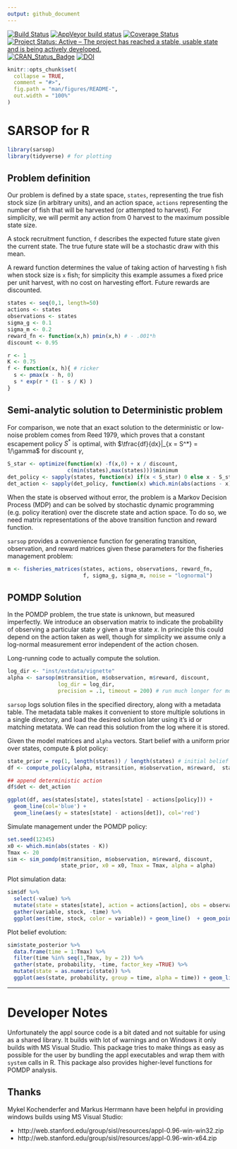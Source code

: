 ```yaml
---
output: github_document
---
```



[![Build Status](https://travis-ci.org/boettiger-lab/sarsop.svg?branch=master)](https://travis-ci.org/boettiger-lab/sarsop) 
[![AppVeyor build status](https://ci.appveyor.com/api/projects/status/github/boettiger-lab/sarsop?branch=master&svg=true)](https://ci.appveyor.com/project/cboettig/sarsop)
[![Coverage Status](https://img.shields.io/codecov/c/github/boettiger-lab/sarsop/master.svg)](https://codecov.io/github/boettiger-lab/sarsop?branch=master)
[![Project Status: Active – The project has reached a stable, usable state and is being actively developed.](http://www.repostatus.org/badges/latest/active.svg)](http://www.repostatus.org/#active)
[![CRAN_Status_Badge](http://www.r-pkg.org/badges/version/sarsop)](https://cran.r-project.org/package=sarsop)
[![DOI](https://zenodo.org/badge/56890962.svg)](https://zenodo.org/badge/latestdoi/56890962)

<!-- README.md is generated from README.Rmd. Please edit that file -->

```r
knitr::opts_chunk$set(
  collapse = TRUE,
  comment = "#>",
  fig.path = "man/figures/README-",
  out.width = "100%"
)
```

# SARSOP for R

```r
library(sarsop)
library(tidyverse) # for plotting
```


## Problem definition

Our problem is defined by a state space, `states`, representing the true fish stock size (in arbitrary units),  and an action space, `actions` representing the number of fish that will be harvested (or attempted to harvest).  For simplicity, we will permit any action from 0 harvest to the maximum possible state size.  

A stock recruitment function, `f` describes the expected future state given the current state.  The true future state will be a stochastic draw with this mean.

A reward function determines the value of taking action of harvesting `h` fish when stock size is `x` fish; for simplicity this example assumes a fixed price per unit harvest, with no cost on harvesting effort. Future rewards are discounted.

```r
states <- seq(0,1, length=50)
actions <- states
observations <- states
sigma_g <- 0.1
sigma_m <- 0.2
reward_fn <- function(x,h) pmin(x,h) # - .001*h
discount <- 0.95

r <- 1
K <- 0.75
f <- function(x, h){ # ricker
  s <- pmax(x - h, 0)
  s * exp(r * (1 - s / K) )
}
```


## Semi-analytic solution to Deterministic problem

For comparison, we note that an exact solution to the deterministic or low-noise problem comes from Reed 1979, which proves that a constant escapement
policy $S^*$ is optimal, with $\tfrac{df}{dx}|_{x = S^*} = 1/\gamma$ for discount $\gamma$,

```r
S_star <- optimize(function(x) -f(x,0) + x / discount, 
                   c(min(states),max(states)))$minimum
det_policy <- sapply(states, function(x) if(x < S_star) 0 else x - S_star)
det_action <- sapply(det_policy, function(x) which.min(abs(actions - x)))
```



When the state is observed without error, the problem is a Markov Decision Process (MDP) and can be solved by stochastic dynamic programming (e.g. policy iteration) over the discrete state and action space. To do so, we need matrix representations of the above transition function and reward function. 

`sarsop` provides a convenience function for generating transition, observation, and reward matrices given these parameters for the fisheries management problem:

```r
m <- fisheries_matrices(states, actions, observations, reward_fn, 
                        f, sigma_g, sigma_m, noise = "lognormal")
```

## POMDP Solution

In the POMDP problem, the true state is unknown, but measured imperfectly.  We introduce
an observation matrix to indicate the probability of observing a particular state $y$ given
a true state $x$. In principle this could depend on the action taken as well, though for 
simplicity we assume only a log-normal measurement error independent of the action chosen.

Long-running code to actually compute the solution.  

```r
log_dir <- "inst/extdata/vignette" 
alpha <- sarsop(m$transition, m$observation, m$reward, discount, 
                log_dir = log_dir,
                precision = .1, timeout = 200) # run much longer for more precise curve
```

`sarsop` logs solution files in the specified directory, along with a metadata table.  The metadata table makes it convenient to store multiple solutions in a single directory, and load the desired solution later using it's id or matching metatata. We can read this solution from the log where it is stored. 

Given the model matrices and `alpha` vectors.  Start belief with a uniform prior over states, compute & plot policy:

```r
state_prior = rep(1, length(states)) / length(states) # initial belief
df <- compute_policy(alpha, m$transition, m$observation, m$reward,  state_prior)

## append deterministic action
df$det <- det_action
```

```r
ggplot(df, aes(states[state], states[state] - actions[policy])) + 
  geom_line(col='blue') + 
  geom_line(aes(y = states[state] - actions[det]), col='red')
```


Simulate management under the POMDP policy:

```r
set.seed(12345)
x0 <- which.min(abs(states - K))
Tmax <- 20
sim <- sim_pomdp(m$transition, m$observation, m$reward, discount, 
                 state_prior, x0 = x0, Tmax = Tmax, alpha = alpha)
```

Plot simulation data:

```r
sim$df %>%
  select(-value) %>%
  mutate(state = states[state], action = actions[action], obs = observations[obs]) %>%
  gather(variable, stock, -time) %>%
  ggplot(aes(time, stock, color = variable)) + geom_line()  + geom_point()
```

Plot belief evolution:

```r
sim$state_posterior %>% 
  data.frame(time = 1:Tmax) %>%
  filter(time %in% seq(1,Tmax, by = 2)) %>%
  gather(state, probability, -time, factor_key =TRUE) %>% 
  mutate(state = as.numeric(state)) %>% 
  ggplot(aes(state, probability, group = time, alpha = time)) + geom_line()
```


-------

# Developer Notes

Unfortunately the appl source code is a bit dated and not suitable for using as a shared library. It builds with lot of warnings and on Windows it only builds with MS Visual Studio. This package tries to make things as easy as possible for the user by bundling the appl executables and wrap them with `system` calls in R.  This package also provides higher-level functions for POMDP analysis.

## Thanks

Mykel Kochenderfer and Markus Herrmann have been helpful in providing windows builds
using MS Visual Studio:

 - http://web.stanford.edu/group/sisl/resources/appl-0.96-win-win32.zip
 - http://web.stanford.edu/group/sisl/resources/appl-0.96-win-x64.zip

